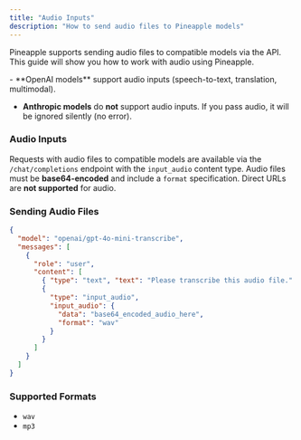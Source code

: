 ```yaml
---
title: "Audio Inputs"
description: "How to send audio files to Pineapple models"
---
```


Pineapple supports sending audio files to compatible models via the API. This guide will show you how to work with audio using Pineapple.

<Note>
  - **OpenAI models** support audio inputs (speech-to-text, translation, multimodal).  

  - **Anthropic models** do **not** support audio inputs. If you pass audio, it will be ignored silently (no error).  
</Note>

### Audio Inputs

Requests with audio files to compatible models are available via the `/chat/completions` endpoint with the `input_audio` content type.  Audio files must be **base64-encoded** and include a `format` specification. Direct URLs are **not supported** for audio.  

### Sending Audio Files

<CodeGroup>

```json JSON
{
  "model": "openai/gpt-4o-mini-transcribe",
  "messages": [
    {
      "role": "user",
      "content": [
        { "type": "text", "text": "Please transcribe this audio file." },
        {
          "type": "input_audio",
          "input_audio": {
            "data": "base64_encoded_audio_here",
            "format": "wav"
          }
        }
      ]
    }
  ]
}
```

</CodeGroup>

### Supported Formats

- `wav`
- `mp3`